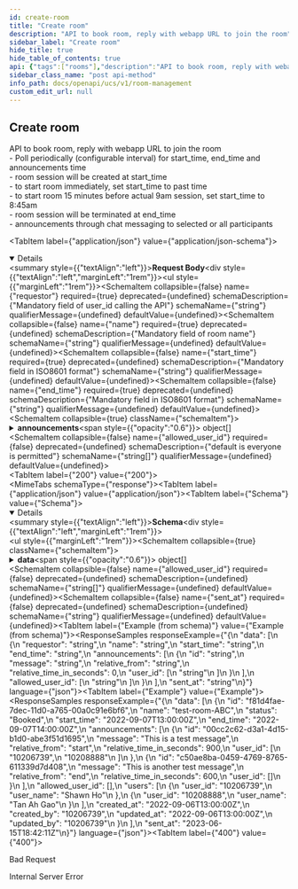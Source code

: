 ```yaml
---
id: create-room
title: "Create room"
description: "API to book room, reply with webapp URL to join the room"
sidebar_label: "Create room"
hide_title: true
hide_table_of_contents: true
api: {"tags":["rooms"],"description":"API to book room, reply with webapp URL to join the room  \n\\- Poll periodically (configurable interval) for start_time, end_time and announcements time  \n\\- room session will be created at start_time  \n\\- to start room immediately, set start_time to past time  \n\\- to start room 15 minutes before actual 9am session, set start_time to 8:45am  \n\\- room session will be terminated at end_time  \n\\- announcements through chat messaging to selected or all participants","requestBody":{"content":{"application/json":{"schema":{"type":"object","properties":{"requestor":{"description":"Mandatory field of user_id calling the API","type":"string"},"name":{"description":"Mandatory field of room name","type":"string"},"start_time":{"description":"Mandatory field in ISO8601 format","type":"string"},"end_time":{"description":"Mandatory field in ISO8601 format","type":"string"},"announcements":{"type":"array","items":{"type":"object","properties":{"id":{"description":"Mandatory & Unique field","type":"string"},"message":{"description":"Mandatory field message field","type":"string"},"relative_from":{"description":"default is 'end'. accepts only NULL|'start'|'end'","type":"string"},"relative_time_in_seconds":{"description":"Mandatory field","type":"integer"},"user_id":{"description":"default is messsage to all","type":"array","items":{"type":"string"}}},"required":["id","message","relative_time_in_seconds"]}},"allowed_user_id":{"description":"default is everyone is permitted","type":"array","items":{"type":"string"}}},"required":["requestor","name","start_time","end_time"]},"example":{"requestor":"10206739","name":"test-room-ABC","start_time":"2022-09-07T13:00:00Z","end_time":"2022-09-07T14:00:00Z","announcements":[{"id":"00cc2c62-d3a1-4d15-b1d0-abe3f51d1695","message":"This is a test message","relative_from":"start","relative_time_in_seconds":900,"user_id":["10206739","10208888"]},{"id":"c50ae8ba-0459-4769-8765-611339d7d408","message":"This is another test message","relative_time_in_seconds":600}],"allowed_user_id":["10206739","10208888"]}}}},"responses":{"200":{"content":{"application/json":{"schema":{"type":"object","properties":{"data":{"type":"array","items":{"type":"object","properties":{"requestor":{"type":"string"},"name":{"type":"string"},"start_time":{"type":"string"},"end_time":{"type":"string"},"announcements":{"type":"array","items":{"type":"object","properties":{"id":{"type":"string"},"message":{"type":"string"},"relative_from":{"type":"string"},"relative_time_in_seconds":{"type":"integer"},"user_id":{"type":"array","items":{"type":"string"}}}}},"allowed_user_id":{"type":"array","items":{"type":"string"}}}}},"sent_at":{"type":"string"}}},"example":{"data":[{"id":"f81d4fae-7dec-11d0-a765-00a0c91e6bf6","name":"test-room-ABC","status":"Booked","start_time":"2022-09-07T13:00:00Z","end_time":"2022-09-07T14:00:00Z","announcements":[{"id":"00cc2c62-d3a1-4d15-b1d0-abe3f51d1695","message":"This is a test message","relative_from":"start","relative_time_in_seconds":900,"user_id":["10206739","10208888"]},{"id":"c50ae8ba-0459-4769-8765-611339d7d408","message":"This is another test message","relative_from":"end","relative_time_in_seconds":600,"user_id":[]}],"allowed_user_id":[],"users":[{"user_id":"10206739","user_name":"Shawn Ho"},{"user_id":"10208888","user_name":"Tan Ah Gao"}],"created_at":"2022-09-06T13:00:00Z","created_by":"10206739","updated_at":"2022-09-06T13:00:00Z","updated_by":"10206739"}],"sent_at":"2023-06-15T18:42:11Z"}}}},"400":{"description":"Bad Request"},"500":{"description":"Internal Server Error"}},"method":"post","path":"/v1/rooms","servers":[{"url":"http://app-room-mgmt.dev2.ar2","description":"Default server"}],"jsonRequestBodyExample":{"requestor":"string","name":"string","start_time":"string","end_time":"string","announcements":[{"id":"string","message":"string","relative_from":"string","relative_time_in_seconds":0,"user_id":["string"]}],"allowed_user_id":["string"]},"info":{"title":"Room Management","version":"1.0.0","description":"API for room management HTTP server"},"postman":{"name":"Create room","description":{"content":"API to book room, reply with webapp URL to join the room  \n\\- Poll periodically (configurable interval) for start_time, end_time and announcements time  \n\\- room session will be created at start_time  \n\\- to start room immediately, set start_time to past time  \n\\- to start room 15 minutes before actual 9am session, set start_time to 8:45am  \n\\- room session will be terminated at end_time  \n\\- announcements through chat messaging to selected or all participants","type":"text/plain"},"url":{"path":["v1","rooms"],"host":["{{baseUrl}}"],"query":[],"variable":[]},"header":[{"key":"Content-Type","value":"application/json"},{"key":"Accept","value":"application/json"}],"method":"POST","body":{"mode":"raw","raw":"\"\"","options":{"raw":{"language":"json"}}}}}
sidebar_class_name: "post api-method"
info_path: docs/openapi/ucs/v1/room-management
custom_edit_url: null
---
```



## Create room



API to book room, reply with webapp URL to join the room  
\- Poll periodically (configurable interval) for start_time, end_time and announcements time  
\- room session will be created at start_time  
\- to start room immediately, set start_time to past time  
\- to start room 15 minutes before actual 9am session, set start_time to 8:45am  
\- room session will be terminated at end_time  
\- announcements through chat messaging to selected or all participants

<MimeTabs><TabItem label={"application/json"} value={"application/json-schema"}><details style={{}} data-collapsed={false} open={true}><summary style={{"textAlign":"left"}}><strong>Request Body</strong></summary><div style={{"textAlign":"left","marginLeft":"1rem"}}></div><ul style={{"marginLeft":"1rem"}}><SchemaItem collapsible={false} name={"requestor"} required={true} deprecated={undefined} schemaDescription={"Mandatory field of user_id calling the API"} schemaName={"string"} qualifierMessage={undefined} defaultValue={undefined}></SchemaItem><SchemaItem collapsible={false} name={"name"} required={true} deprecated={undefined} schemaDescription={"Mandatory field of room name"} schemaName={"string"} qualifierMessage={undefined} defaultValue={undefined}></SchemaItem><SchemaItem collapsible={false} name={"start_time"} required={true} deprecated={undefined} schemaDescription={"Mandatory field in ISO8601 format"} schemaName={"string"} qualifierMessage={undefined} defaultValue={undefined}></SchemaItem><SchemaItem collapsible={false} name={"end_time"} required={true} deprecated={undefined} schemaDescription={"Mandatory field in ISO8601 format"} schemaName={"string"} qualifierMessage={undefined} defaultValue={undefined}></SchemaItem><SchemaItem collapsible={true} className={"schemaItem"}><details style={{}}><summary style={{}}><strong>announcements</strong><span style={{"opacity":"0.6"}}> object[]</span></summary><div style={{"marginLeft":"1rem"}}><SchemaItem collapsible={false} name={"id"} required={true} deprecated={undefined} schemaDescription={"Mandatory & Unique field"} schemaName={"string"} qualifierMessage={undefined} defaultValue={undefined}></SchemaItem><SchemaItem collapsible={false} name={"message"} required={true} deprecated={undefined} schemaDescription={"Mandatory field message field"} schemaName={"string"} qualifierMessage={undefined} defaultValue={undefined}></SchemaItem><SchemaItem collapsible={false} name={"relative_from"} required={false} deprecated={undefined} schemaDescription={"default is 'end'. accepts only NULL|'start'|'end'"} schemaName={"string"} qualifierMessage={undefined} defaultValue={undefined}></SchemaItem><SchemaItem collapsible={false} name={"relative_time_in_seconds"} required={true} deprecated={undefined} schemaDescription={"Mandatory field"} schemaName={"integer"} qualifierMessage={undefined} defaultValue={undefined}></SchemaItem><SchemaItem collapsible={false} name={"user_id"} required={false} deprecated={undefined} schemaDescription={"default is messsage to all"} schemaName={"string[]"} qualifierMessage={undefined} defaultValue={undefined}></SchemaItem></div></details></SchemaItem><SchemaItem collapsible={false} name={"allowed_user_id"} required={false} deprecated={undefined} schemaDescription={"default is everyone is permitted"} schemaName={"string[]"} qualifierMessage={undefined} defaultValue={undefined}></SchemaItem></ul></details></TabItem></MimeTabs><div><ApiTabs><TabItem label={"200"} value={"200"}><div></div><div><MimeTabs schemaType={"response"}><TabItem label={"application/json"} value={"application/json"}><SchemaTabs><TabItem label={"Schema"} value={"Schema"}><details style={{}} data-collapsed={false} open={true}><summary style={{"textAlign":"left"}}><strong>Schema</strong></summary><div style={{"textAlign":"left","marginLeft":"1rem"}}></div><ul style={{"marginLeft":"1rem"}}><SchemaItem collapsible={true} className={"schemaItem"}><details style={{}}><summary style={{}}><strong>data</strong><span style={{"opacity":"0.6"}}> object[]</span></summary><div style={{"marginLeft":"1rem"}}><SchemaItem collapsible={false} name={"requestor"} required={false} deprecated={undefined} schemaDescription={undefined} schemaName={"string"} qualifierMessage={undefined} defaultValue={undefined}></SchemaItem><SchemaItem collapsible={false} name={"name"} required={false} deprecated={undefined} schemaDescription={undefined} schemaName={"string"} qualifierMessage={undefined} defaultValue={undefined}></SchemaItem><SchemaItem collapsible={false} name={"start_time"} required={false} deprecated={undefined} schemaDescription={undefined} schemaName={"string"} qualifierMessage={undefined} defaultValue={undefined}></SchemaItem><SchemaItem collapsible={false} name={"end_time"} required={false} deprecated={undefined} schemaDescription={undefined} schemaName={"string"} qualifierMessage={undefined} defaultValue={undefined}></SchemaItem><SchemaItem collapsible={true} className={"schemaItem"}><details style={{}}><summary style={{}}><strong>announcements</strong><span style={{"opacity":"0.6"}}> object[]</span></summary><div style={{"marginLeft":"1rem"}}><SchemaItem collapsible={false} name={"id"} required={false} deprecated={undefined} schemaDescription={undefined} schemaName={"string"} qualifierMessage={undefined} defaultValue={undefined}></SchemaItem><SchemaItem collapsible={false} name={"message"} required={false} deprecated={undefined} schemaDescription={undefined} schemaName={"string"} qualifierMessage={undefined} defaultValue={undefined}></SchemaItem><SchemaItem collapsible={false} name={"relative_from"} required={false} deprecated={undefined} schemaDescription={undefined} schemaName={"string"} qualifierMessage={undefined} defaultValue={undefined}></SchemaItem><SchemaItem collapsible={false} name={"relative_time_in_seconds"} required={false} deprecated={undefined} schemaDescription={undefined} schemaName={"integer"} qualifierMessage={undefined} defaultValue={undefined}></SchemaItem><SchemaItem collapsible={false} name={"user_id"} required={false} deprecated={undefined} schemaDescription={undefined} schemaName={"string[]"} qualifierMessage={undefined} defaultValue={undefined}></SchemaItem></div></details></SchemaItem><SchemaItem collapsible={false} name={"allowed_user_id"} required={false} deprecated={undefined} schemaDescription={undefined} schemaName={"string[]"} qualifierMessage={undefined} defaultValue={undefined}></SchemaItem></div></details></SchemaItem><SchemaItem collapsible={false} name={"sent_at"} required={false} deprecated={undefined} schemaDescription={undefined} schemaName={"string"} qualifierMessage={undefined} defaultValue={undefined}></SchemaItem></ul></details></TabItem><TabItem label={"Example (from schema)"} value={"Example (from schema)"}><ResponseSamples responseExample={"{\n  \"data\": [\n    {\n      \"requestor\": \"string\",\n      \"name\": \"string\",\n      \"start_time\": \"string\",\n      \"end_time\": \"string\",\n      \"announcements\": [\n        {\n          \"id\": \"string\",\n          \"message\": \"string\",\n          \"relative_from\": \"string\",\n          \"relative_time_in_seconds\": 0,\n          \"user_id\": [\n            \"string\"\n          ]\n        }\n      ],\n      \"allowed_user_id\": [\n        \"string\"\n      ]\n    }\n  ],\n  \"sent_at\": \"string\"\n}"} language={"json"}></ResponseSamples></TabItem><TabItem label={"Example"} value={"Example"}><ResponseSamples responseExample={"{\n  \"data\": [\n    {\n      \"id\": \"f81d4fae-7dec-11d0-a765-00a0c91e6bf6\",\n      \"name\": \"test-room-ABC\",\n      \"status\": \"Booked\",\n      \"start_time\": \"2022-09-07T13:00:00Z\",\n      \"end_time\": \"2022-09-07T14:00:00Z\",\n      \"announcements\": [\n        {\n          \"id\": \"00cc2c62-d3a1-4d15-b1d0-abe3f51d1695\",\n          \"message\": \"This is a test message\",\n          \"relative_from\": \"start\",\n          \"relative_time_in_seconds\": 900,\n          \"user_id\": [\n            \"10206739\",\n            \"10208888\"\n          ]\n        },\n        {\n          \"id\": \"c50ae8ba-0459-4769-8765-611339d7d408\",\n          \"message\": \"This is another test message\",\n          \"relative_from\": \"end\",\n          \"relative_time_in_seconds\": 600,\n          \"user_id\": []\n        }\n      ],\n      \"allowed_user_id\": [],\n      \"users\": [\n        {\n          \"user_id\": \"10206739\",\n          \"user_name\": \"Shawn Ho\"\n        },\n        {\n          \"user_id\": \"10208888\",\n          \"user_name\": \"Tan Ah Gao\"\n        }\n      ],\n      \"created_at\": \"2022-09-06T13:00:00Z\",\n      \"created_by\": \"10206739\",\n      \"updated_at\": \"2022-09-06T13:00:00Z\",\n      \"updated_by\": \"10206739\"\n    }\n  ],\n  \"sent_at\": \"2023-06-15T18:42:11Z\"\n}"} language={"json"}></ResponseSamples></TabItem></SchemaTabs></TabItem></MimeTabs></div></TabItem><TabItem label={"400"} value={"400"}><div>

Bad Request

</div><div></div></TabItem><TabItem label={"500"} value={"500"}><div>

Internal Server Error

</div><div></div></TabItem></ApiTabs></div>
      